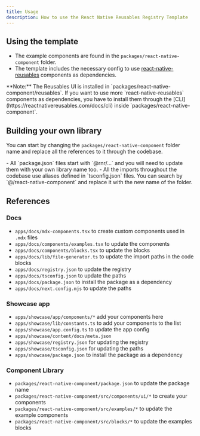 ```yaml
---
title: Usage
description: How to use the React Native Reusables Registry Template
---
```


## Using the template

- The example components are found in the `packages/react-native-component` folder.
- The template includes the necessary config to use [react-native-reusables](https://reactnativereusables.com) components as dependencies.

<Callout>
  **Note:** The Reusables UI is installed in
  `packages/react-native-component/reusables`. If you want to use more
  `react-native-reusables` components as dependencies, you have to install them
  through the [CLI](https://reactnativereusables.com/docs/cli) inside
  `packages/react-native-component`.
</Callout>

## Building your own library

You can start by changing the `packages/react-native-component` folder name and replace all the references to it through the codebase.

<Callout>
  - All `package.json` files start with `@rnr/...` and you will need to update
  them with your own library name too. - All the imports throughout the codebase
  use aliases defined in `tsconfig.json` files. You can search by
  `@/react-native-component` and replace it with the new name of the folder.
</Callout>

## References

### Docs

- `apps/docs/mdx-components.tsx` to create custom components used in `.mdx` files
- `apps/docs/components/examples.tsx` to update the components
- `apps/docs/components/blocks.tsx` to update the blocks
- `apps/docs/lib/file-generator.ts` to update the import paths in the code blocks
- `apps/docs/registry.json` to update the registry
- `apps/docs/tsconfig.json` to update the paths
- `apps/docs/package.json` to install the package as a dependency
- `apps/docs/next.config.mjs` to update the paths

### Showcase app

- `apps/showcase/app/components/*` add your components here
- `apps/showcase/lib/constants.ts` to add your components to the list
- `apps/showcase/app.config.ts` to update the app config
- `apps/showcase/content/docs/meta.json`
- `apps/showcase/registry.json` for updating the registry
- `apps/showcase/tsconfig.json` for updating the paths
- `apps/showcase/package.json` to install the package as a dependency

### Component Library

- `packages/react-native-component/package.json` to update the package name
- `packages/react-native-component/src/components/ui/*` to create your components
- `packages/react-native-component/src/examples/*` to update the example components
- `packages/react-native-component/src/blocks/*` to update the examples blocks
